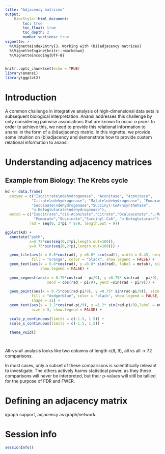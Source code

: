 ```yaml
---
title: "Adjacency matrices"
output:
    BiocStyle::html_document:
        toc: true
        toc_float: true
        toc_depth: 2
        number_sections: true
vignette: >
  %\VignetteIndexEntry{3. Working with (bi)adjacency matrices}
  %\VignetteEngine{knitr::rmarkdown}
  %\VignetteEncoding{UTF-8}
---
```


```r
knitr::opts_chunk$set(echo = TRUE)
library(anansi)
library(ggplot2)
```

# Introduction
A common challenge in integrative analysis of high-dimensional data sets is 
subsequent biological interpretation. Anansi addresses this challenge by only 
considering pairwise associations that are known to occur *a priori*. In order
to achieve this, we need to provide this relational information to anansi in the
form of a (bi)adjacency matrix. In this vignette, we provide some intuition on 
(bi)adjacency and demonstrate how to provide custom relational information to 
anansi. 

# Understanding adjacency matrices

## Example from Biology: The Krebs cycle

```r

kd <- data.frame(
  enzyme = c("Isocitrate\ndehydrogenase", "Aconitase", "Aconitase",  
            "Citrate\ndehydrogenase", "Malate\ndehydrogenase", "Fumarase",  
            "Succinate\ndehydrogenase","Succinyl-CoA\nsynthetase",
            "α-Ketoglutarate\ndehydrogenase"), 
  metab = c("Isocitrate","cis-Aconitate","Citrate","Oxaloacetate","L-Malate",
             "Fumarate","Succinate","Succinyl-CoA", "α-Ketoglutarate"),
           rad = seq(0, 2*pi * 8/9, length.out = 9)) 

ggplot(kd) + 
  annotate("path",
           x=0.75*cos(seq(0,2*pi,length.out=100)),
           y=0.75*sin(seq(0,2*pi,length.out=100))) +

  geom_tile(aes(x = 0.8*cos(rad), y =0.8* sin(rad)), width = 0.45, height = 0.15, 
            fill = "orange", color = "black", show.legend = FALSE) + 
  geom_text(aes(x = 0.8*cos(rad), y =0.8* sin(rad), label = metab), size = 3,
                show.legend = FALSE) + 
  
  geom_segment(aes(x = 0.75*cos(rad - pi/9), y =0.75* sin(rad - pi/9), 
                   xend = cos(rad - pi/9), yend =sin(rad - pi/9))) +
  
  geom_point(aes(x = 0.75*cos(rad-pi/9), y =0.75* sin(rad-pi/9)), size = 3, 
            fill = "dodgerblue", color = "black", show.legend = FALSE, 
            shape = 21) + 
  geom_text(aes(x = 1.2*cos(rad-pi/9), y =1.2* sin(rad-pi/9),label = enzyme), 
            size = 3, show.legend = FALSE) + 
  
  scale_y_continuous(limits = c(-1.5, 1.5)) +
  scale_x_continuous(limits = c(-1.5, 1.5)) +
  
  theme_void()

  

```
All-vs-all analysis looks like two columns of length c(8, 9), all vs all -> 72 
comparisons. 

In most cases, only a subset of these comparisons is scientifically relevant to
investigate. The others actively harms statistical power, as they these 
comparisons will never be interpreted, but their p-values will still be tallied 
for the purpose of FDR and FWER. 

# Defining an adjacency matrix

igraph support, adjacency as graph/network. 


# Session info

```r
sessionInfo()
```
